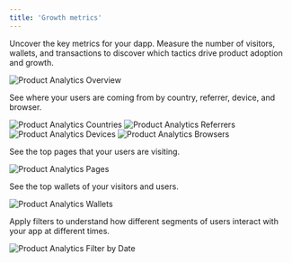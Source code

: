 ```yaml
---
title: 'Growth metrics'
---
```


Uncover the key metrics for your dapp. Measure the number of visitors, wallets, and transactions
to discover which tactics drive product adoption and growth.

<Frame caption="Track your visitors, wallets, and transactions.">
	<img src="/images/dapp-analytics-overview.png" alt="Product Analytics Overview" />
</Frame>

See where your users are coming from by country, referrer, device, and browser. 

<Frame caption="Understand where your users are coming from.">
	<img src="/images/dapp-analytics-countries.png" alt="Product Analytics Countries" />
    <img src="/images/dapp-analytics-referrers.png" alt="Product Analytics Referrers" />
</Frame>

<br />

<Frame caption="Understand what devices and browers users are on.">
	<img src="/images/dapp-analytics-devices.png" alt="Product Analytics Devices" />
	<img src="/images/dapp-analytics-browsers.png" alt="Product Analytics Browsers" />
</Frame>

See the top pages that your users are visiting.

<Frame caption="Understand what users are seeing on your site or dapp.">
	<img src="/images/dapp-analytics-pages.png" alt="Product Analytics Pages" />
</Frame>

See the top wallets of your visitors and users.

<Frame caption="Understand what wallets are being used on your dapp.">
	<img src="/images/dapp-analytics-wallets.png" alt="Product Analytics Wallets" />
</Frame>

Apply filters to understand how different segments of users interact with your app at different times.

<Frame caption="Filter and search data at different points in time, from last week to last year.">
	<img src="/images/dapp-analytics-datetime.png" alt="Product Analytics Filter by Date" />
</Frame>
